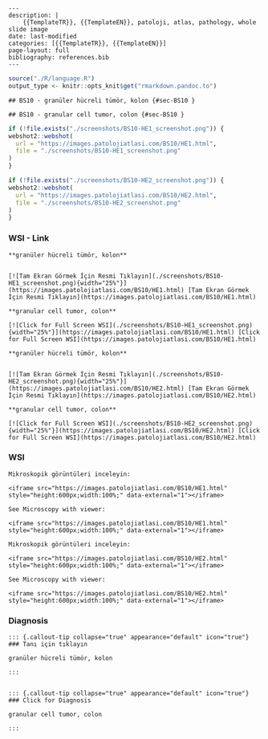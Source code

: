 

```comment
---
description: |
    {{TemplateTR}}, {{TemplateEN}}, patoloji, atlas, pathology, whole slide image
date: last-modified
categories: [{{TemplateTR}}, {{TemplateEN}}]
page-layout: full
bibliography: references.bib
---
```




```r
source("./R/language.R")
output_type <- knitr::opts_knit$get("rmarkdown.pandoc.to")
```


```asis
## BS10 - granüler hücreli tümör, kolon {#sec-BS10 }
```


```asis
## BS10 - granular cell tumor, colon {#sec-BS10 }
```






```r
if (!file.exists("./screenshots/BS10-HE1_screenshot.png")) {
webshot2::webshot(
  url = "https://images.patolojiatlasi.com/BS10/HE1.html",
  file = "./screenshots/BS10-HE1_screenshot.png"
)
}
```






```r
if (!file.exists("./screenshots/BS10-HE2_screenshot.png")) {
webshot2::webshot(
  url = "https://images.patolojiatlasi.com/BS10/HE2.html",
  file = "./screenshots/BS10-HE2_screenshot.png"
)
}
```





::::: panel-tabset


### WSI - Link







```asis

**granüler hücreli tümör, kolon**


[![Tam Ekran Görmek İçin Resmi Tıklayın](./screenshots/BS10-HE1_screenshot.png){width="25%"}](https://images.patolojiatlasi.com/BS10/HE1.html) [Tam Ekran Görmek İçin Resmi Tıklayın](https://images.patolojiatlasi.com/BS10/HE1.html)
```

```asis

**granular cell tumor, colon**

[![Click for Full Screen WSI](./screenshots/BS10-HE1_screenshot.png){width="25%"}](https://images.patolojiatlasi.com/BS10/HE1.html) [Click for Full Screen WSI](https://images.patolojiatlasi.com/BS10/HE1.html)

```






```asis

**granüler hücreli tümör, kolon**


[![Tam Ekran Görmek İçin Resmi Tıklayın](./screenshots/BS10-HE2_screenshot.png){width="25%"}](https://images.patolojiatlasi.com/BS10/HE2.html) [Tam Ekran Görmek İçin Resmi Tıklayın](https://images.patolojiatlasi.com/BS10/HE2.html)
```

```asis

**granular cell tumor, colon**

[![Click for Full Screen WSI](./screenshots/BS10-HE2_screenshot.png){width="25%"}](https://images.patolojiatlasi.com/BS10/HE2.html) [Click for Full Screen WSI](https://images.patolojiatlasi.com/BS10/HE2.html)

```





### WSI








```asis
Mikroskopik görüntüleri inceleyin:

<iframe src="https://images.patolojiatlasi.com/BS10/HE1.html" style="height:600px;width:100%;" data-external="1"></iframe>

```





```asis

See Microscopy with viewer:

<iframe src="https://images.patolojiatlasi.com/BS10/HE1.html" style="height:600px;width:100%;" data-external="1"></iframe>

```







```asis
Mikroskopik görüntüleri inceleyin:

<iframe src="https://images.patolojiatlasi.com/BS10/HE2.html" style="height:600px;width:100%;" data-external="1"></iframe>

```





```asis

See Microscopy with viewer:

<iframe src="https://images.patolojiatlasi.com/BS10/HE2.html" style="height:600px;width:100%;" data-external="1"></iframe>

```





### Diagnosis


```asis


::: {.callout-tip collapse="true" appearance="default" icon="true"}
### Tanı için tıklayın

granüler hücreli tümör, kolon

:::


```


```asis


::: {.callout-tip collapse="true" appearance="default" icon="true"}
### Click for Diagnosis

granular cell tumor, colon

:::

```









:::::














